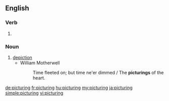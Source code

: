 ==English==

===Verb===
{{head|en}}

# {{present participle of|picture}}

===Noun===
{{en-noun}}

# [[depiction]]
#* William Motherwell
#*: Time fleeted on; but time ne'er dimmed / The '''picturings''' of the heart.

[[de:picturing]]
[[fr:picturing]]
[[hu:picturing]]
[[my:picturing]]
[[ja:picturing]]
[[simple:picturing]]
[[vi:picturing]]